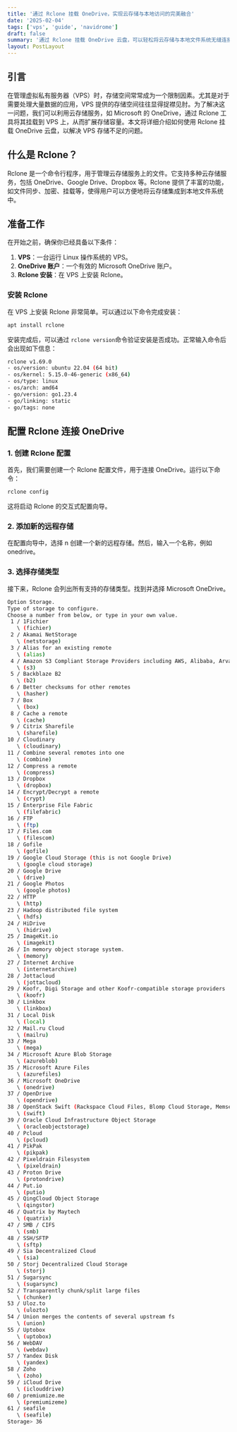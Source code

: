 ```yaml
---
title: '通过 Rclone 挂载 OneDrive，实现云存储与本地访问的完美融合'
date: '2025-02-04'
tags: ['vps', 'guide', 'navidrome']
draft: false
summary: '通过 Rclone 挂载 OneDrive 云盘，可以轻松将云存储与本地文件系统无缝连接，享受便捷的文件访问与管理体验。无论是大文件的快速传输，还是日常文件的同步与备份，Rclone 提供了一个高效、灵活的解决方案，让你像使用本地硬盘一样操作云端数据。'
layout: PostLayout
---
```


## 引言

在管理虚拟私有服务器（VPS）时，存储空间常常成为一个限制因素。尤其是对于需要处理大量数据的应用，VPS 提供的存储空间往往显得捉襟见肘。为了解决这一问题，我们可以利用云存储服务，如 Microsoft 的 OneDrive，通过 Rclone 工具将其挂载到 VPS 上，从而扩展存储容量。本文将详细介绍如何使用 Rclone 挂载 OneDrive 云盘，以解决 VPS 存储不足的问题。

## 什么是 Rclone？

Rclone 是一个命令行程序，用于管理云存储服务上的文件。它支持多种云存储服务，包括 OneDrive、Google Drive、Dropbox 等。Rclone 提供了丰富的功能，如文件同步、加密、挂载等，使得用户可以方便地将云存储集成到本地文件系统中。

## 准备工作

在开始之前，确保你已经具备以下条件：

1. **VPS**：一台运行 Linux 操作系统的 VPS。
2. **OneDrive 账户**：一个有效的 Microsoft OneDrive 账户。
3. **Rclone 安装**：在 VPS 上安装 Rclone。

### 安装 Rclone

在 VPS 上安装 Rclone 非常简单。可以通过以下命令完成安装：

```bash
apt install rclone
```
安装完成后，可以通过 `rclone version`命令验证安装是否成功。正常输入命令后会出现如下信息：
```bash
rclone v1.69.0
- os/version: ubuntu 22.04 (64 bit)
- os/kernel: 5.15.0-46-generic (x86_64)
- os/type: linux
- os/arch: amd64
- go/version: go1.23.4
- go/linking: static
- go/tags: none
```

## 配置 Rclone 连接 OneDrive

### 1. 创建 Rclone 配置
首先，我们需要创建一个 Rclone 配置文件，用于连接 OneDrive。运行以下命令：
```bash
rclone config
```
这将启动 Rclone 的交互式配置向导。

### 2. 添加新的远程存储
在配置向导中，选择 n 创建一个新的远程存储。然后，输入一个名称，例如 onedrive。

### 3. 选择存储类型
接下来，Rclone 会列出所有支持的存储类型。找到并选择 Microsoft OneDrive。

```bash
Option Storage.
Type of storage to configure.
Choose a number from below, or type in your own value.
 1 / 1Fichier
   \ (fichier)
 2 / Akamai NetStorage
   \ (netstorage)
 3 / Alias for an existing remote
   \ (alias)
 4 / Amazon S3 Compliant Storage Providers including AWS, Alibaba, ArvanCloud, Ceph, ChinaMobile, Cloudflare, DigitalOcean, Dreamhost, GCS, HuaweiOBS, IBMCOS, IDrive, IONOS, LyveCloud, Leviia, Liara, Linode, Magalu, Minio, Netease, Outscale, Petabox, RackCorp, Rclone, Scaleway, SeaweedFS, Selectel, StackPath, Storj, Synology, TencentCOS, Wasabi, Qiniu and others
   \ (s3)
 5 / Backblaze B2
   \ (b2)
 6 / Better checksums for other remotes
   \ (hasher)
 7 / Box
   \ (box)
 8 / Cache a remote
   \ (cache)
 9 / Citrix Sharefile
   \ (sharefile)
10 / Cloudinary
   \ (cloudinary)
11 / Combine several remotes into one
   \ (combine)
12 / Compress a remote
   \ (compress)
13 / Dropbox
   \ (dropbox)
14 / Encrypt/Decrypt a remote
   \ (crypt)
15 / Enterprise File Fabric
   \ (filefabric)
16 / FTP
   \ (ftp)
17 / Files.com
   \ (filescom)
18 / Gofile
   \ (gofile)
19 / Google Cloud Storage (this is not Google Drive)
   \ (google cloud storage)
20 / Google Drive
   \ (drive)
21 / Google Photos
   \ (google photos)
22 / HTTP
   \ (http)
23 / Hadoop distributed file system
   \ (hdfs)
24 / HiDrive
   \ (hidrive)
25 / ImageKit.io
   \ (imagekit)
26 / In memory object storage system.
   \ (memory)
27 / Internet Archive
   \ (internetarchive)
28 / Jottacloud
   \ (jottacloud)
29 / Koofr, Digi Storage and other Koofr-compatible storage providers
   \ (koofr)
30 / Linkbox
   \ (linkbox)
31 / Local Disk
   \ (local)
32 / Mail.ru Cloud
   \ (mailru)
33 / Mega
   \ (mega)
34 / Microsoft Azure Blob Storage
   \ (azureblob)
35 / Microsoft Azure Files
   \ (azurefiles)
36 / Microsoft OneDrive
   \ (onedrive)
37 / OpenDrive
   \ (opendrive)
38 / OpenStack Swift (Rackspace Cloud Files, Blomp Cloud Storage, Memset Memstore, OVH)
   \ (swift)
39 / Oracle Cloud Infrastructure Object Storage
   \ (oracleobjectstorage)
40 / Pcloud
   \ (pcloud)
41 / PikPak
   \ (pikpak)
42 / Pixeldrain Filesystem
   \ (pixeldrain)
43 / Proton Drive
   \ (protondrive)
44 / Put.io
   \ (putio)
45 / QingCloud Object Storage
   \ (qingstor)
46 / Quatrix by Maytech
   \ (quatrix)
47 / SMB / CIFS
   \ (smb)
48 / SSH/SFTP
   \ (sftp)
49 / Sia Decentralized Cloud
   \ (sia)
50 / Storj Decentralized Cloud Storage
   \ (storj)
51 / Sugarsync
   \ (sugarsync)
52 / Transparently chunk/split large files
   \ (chunker)
53 / Uloz.to
   \ (ulozto)
54 / Union merges the contents of several upstream fs
   \ (union)
55 / Uptobox
   \ (uptobox)
56 / WebDAV
   \ (webdav)
57 / Yandex Disk
   \ (yandex)
58 / Zoho
   \ (zoho)
59 / iCloud Drive
   \ (iclouddrive)
60 / premiumize.me
   \ (premiumizeme)
61 / seafile
   \ (seafile)
Storage> 36
```
